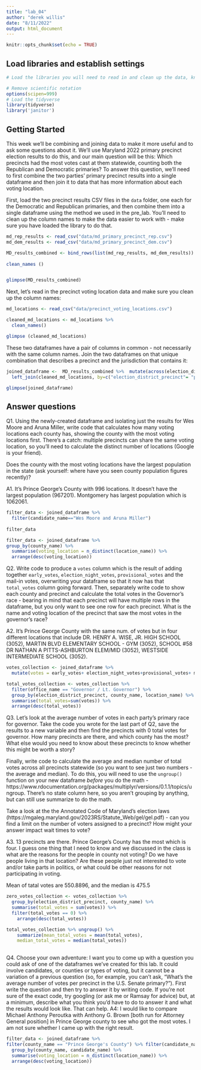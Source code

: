 ```yaml
---
title: "lab_04"
author: "derek willis"
date: "8/11/2022"
output: html_document
---
```


```r
knitr::opts_chunk$set(echo = TRUE)
```

## Load libraries and establish settings
```r
# Load the libraries you will need to read in and clean up the data, knowing that you can go back and add a library and re-run this block after you get a look at the dataframes.

# Remove scientific notation
options(scipen=999)
# Load the tidyverse   
library(tidyverse)
library('janitor')
```

## Getting Started

This week we'll be combining and joining data to make it more useful and to ask some questions about it. We'll use Maryland 2022 primary precinct election results to do this, and our main question will be this: Which precincts had the most votes cast at them statewide, counting both the Republican and Democratic primaries? To answer this question, we'll need to first combine the two parties' primary precinct results into a single dataframe and then join it to data that has more information about each voting location.

First, load the two precinct results CSV files in the `data` folder, one each for the Democratic and Republican primaries, and then combine them into a single dataframe using the method we used in the pre_lab. You'll need to clean up the column names to make the data easier to work with - make sure you have loaded the library to do that.

```r
md_rep_results <- read_csv("data/md_primary_precinct_rep.csv")
md_dem_results <- read_csv("data/md_primary_precinct_dem.csv")

MD_results_combined <- bind_rows(list(md_rep_results, md_dem_results)) %>% 
 
clean_names () 


glimpse(MD_results_combined)
```

Next, let's read in the precinct voting location data and make sure you clean up the column names:

```r
md_locations <- read_csv("data/precinct_voting_locations.csv")

cleaned_md_locations <- md_locations %>% 
  clean_names() 

glimpse (cleaned_md_locations)
```
These two dataframes have a pair of columns in common - not necessarily with the same column names. Join the two dataframes on that unique combination that describes a precinct and the jurisdiction that contains it:


```r
joined_dataframe <-  MD_results_combined %>%  mutate(across(election_district_precinct, as.character)) %>% 
  left_join(cleaned_md_locations, by=c("election_district_precinct"= "precinct_code", "county"= "county_code"))

glimpse(joined_dataframe)
```
 
## Answer questions

Q1. Using the newly-created dataframe and isolating just the results for Wes Moore and Aruna Miller, write code that calculates how many voting locations each county has, showing the county with the most voting locations first. There's a catch: multiple precincts can share the same voting location, so you'll need to calculate the distinct number of locations (Google is your friend).

Does the county with the most voting locations have the largest population in the state (ask yourself: where have you seen county population figures recently)?

A1. It's Prince George's County with 996 locations. It doesn't have the largest population (967201). Montgomery has largest population which is 1062061. 

```r
filter_data <- joined_dataframe %>% 
  filter(candidate_name=="Wes Moore and Aruna Miller")
  
filter_data
```
```r
filter_data <- joined_dataframe %>% 
group_by(county_name) %>%
  summarise(voting_location = n_distinct(location_name)) %>%
  arrange(desc(voting_location))
```

Q2. Write code to produce a `votes` column which is the result of adding together `early_votes`, `election_night_votes`, `provisional_votes` and the mail-in votes, overwriting your dataframe so that it now has that `total_votes` column going forward. Then, separately write code to show each county and precinct and calculate the total votes in the Governor's race - bearing in mind that each precinct will have multiple rows in the dataframe, but you only want to see one row for each precinct. What is the name and voting location of the precinct that saw the most votes in the governor's race? 

A2. It's Prince George County with the same num. of votes but in four different locations that include DR. HENRY A. WISE, JR. HIGH SCHOOL (3052), MARTIN BLVD ELEMENTARY SCHOOL - GYM (3052), SCHOOL #58  DR NATHAN A PITTS-ASHBURTON ELEM/MID (3052), WESTSIDE INTERMEDIATE SCHOOL (3052).

```r
votes_collection <- joined_dataframe %>%  
  mutate(votes = early_votes+ election_night_votes+provisional_votes+ mail_in_ballot_1_votes+mail_in_ballot_1_votes) 
```
```r
total_votes_collection <- votes_collection %>% 
  filter(office_name == "Governor / Lt. Governor") %>% 
  group_by(election_district_precinct, county_name, location_name) %>% 
  summarise(total_votes=sum(votes)) %>% 
  arrange(desc(total_votes))
```

Q3. Let's look at the average number of votes in each party's primary race for governor. Take the code you wrote for the last part of Q2, save the results to a new variable and then find the precincts with 0 total votes for governor. How many precincts are there, and which county has the most? What else would you need to know about these precincts to know whether this might be worth a story?

Finally, write code to calculate the average and median number of total votes across all precincts statewide (so you want to see just two numbers - the average and median). To do this, you will need to use the `ungroup()` function on your new dataframe _before_ you do the math - https://www.rdocumentation.org/packages/multiplyr/versions/0.1.1/topics/ungroup. There's no state column here, so you aren't grouping by anything, but can still use summarize to do the math.

Take a look at the the Annotated Code of Maryland's election laws (https://mgaleg.maryland.gov/2023RS/Statute_Web/gel/gel.pdf) - can you find a limit on the number of voters assigned to a precinct? How might your answer impact wait times to vote?

A3. 13 precincts are there. Prince George's County has the most which is four. I guess one thing that I need to know and we discussed in the class is what are the reasons for the people in county not voting? Do we have people living in that location? Are these people just not interested to vote and/or take parts in politics, or what could be other reasons for not participating in voting. 

Mean of tatal votes are 550.8896, and the median is 475.5	

```r
zero_votes_collection <- votes_collection %>% 
  group_by(election_district_precinct, county_name) %>% 
  summarise(total_votes = sum(votes)) %>% 
  filter(total_votes == 0) %>% 
    arrange(desc(total_votes))
```
```r
total_votes_collection %>% ungroup() %>% 
    summarize(mean_total_votes = mean(total_votes),
    median_total_votes = median(total_votes)) 
  
```

Q4. Choose your own adventure: I want you to come up with a question you could ask of one of the dataframes we've created for this lab. It could involve candidates, or counties or types of voting, but it cannot be a variation of a previous question (so, for example, you can't ask, "What's the average number of votes per precinct in the U.S. Senate primary?"). First write the question and then try to answer it by writing code. If you're not sure of the exact code, try googling (or ask me or Ramsay for advice) but, at a minimum, describe what you think you'd have to do to answer it and what the results would look like. That can help.
A4: I would like to compare Michael Anthony Peroutka with Anthony G. Brown [both run for Attorney General position] in Prince George county to see who got the most votes.
I am not sure whether I came up with the right result.

```r
filter_data <- joined_dataframe %>% 
filter(county_name == "Prince George's County") %>% filter(candidate_name == "Michael Anthony Peroutka"| candidate_name== "Anthony G. Brown") %>% 
  group_by(county_name, candidate_name) %>%
  summarise(voting_location = n_distinct(location_name)) %>%
  arrange(desc(voting_location))

```

